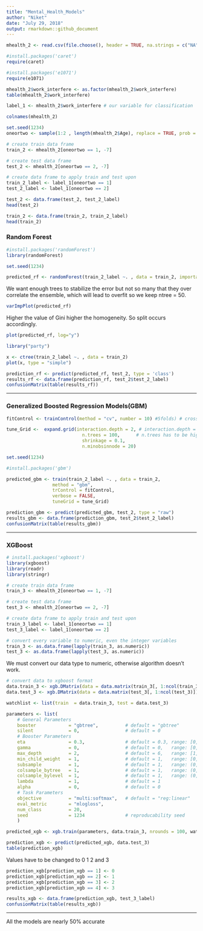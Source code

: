 ---
title: "Mental_Health_Models"
author: "Niket"
date: "July 29, 2018"
output: rmarkdown::github_document
---

```{r}
mhealth_2 <- read.csv(file.choose(), header = TRUE, na.strings = c("NA", "", " ", "."))
```

```{r}
#install.packages('caret')
require(caret)

#install.packages('e1071')
require(e1071)
```

```{r}
mhealth_2$work_interfere <- as.factor(mhealth_2$work_interfere)
table(mhealth_2$work_interfere)
```

```{r}
label_1 <- mhealth_2$work_interfere # our variable for classification
```

```{r}
colnames(mhealth_2)
```


```{r}
set.seed(1234)
oneortwo <- sample(1:2 , length(mhealth_2$Age), replace = TRUE, prob = c(0.8, 0.2)) # generating random values and storing them
```

```{r}
# create train data frame
train_2 <- mhealth_2[oneortwo == 1, -7]

# create test data frame
test_2 <- mhealth_2[oneortwo == 2, -7]

# create data frame to apply train and test upon
train_2_label <- label_1[oneortwo == 1]
test_2_label <- label_1[oneortwo == 2]
```

```{r}
test_2 <- data.frame(test_2, test_2_label)
head(test_2)

train_2 <- data.frame(train_2, train_2_label)
head(train_2)
```

### Random Forest
```{r}
#install.packages('randomForest')
library(randomForest)
```

```{r}
set.seed(1234)
```

```{r}
predicted_rf <- randomForest(train_2_label ~. , data = train_2, importance = TRUE, ntree = 50)
```

We want enough trees to stabilize the error but not so many that they over correlate the ensemble, which will lead to overfit so we keep ntree = 50.

```{r}
varImpPlot(predicted_rf)
```
Higher the value of Gini higher the homogeneity. So split occurs accordingly.

```{r}
plot(predicted_rf, log="y")
```

```{r}
library("party")
```

```{r}
x <- ctree(train_2_label ~. , data = train_2)
plot(x, type = "simple")
```

```{r}
prediction_rf <- predict(predicted_rf, test_2, type = 'class')
results_rf <- data.frame(prediction_rf, test_2$test_2_label)
confusionMatrix(table(results_rf))
```

***

### Generalized Boosted Regression Models(GBM)

```{r}
fitControl <- trainControl(method = "cv", number = 10) #5folds) # cross validation (cv) is used to determine the optimum number of trees. 
```

```{r}
tune_Grid <-  expand.grid(interaction.depth = 2, # interaction.depth = 2, shrinkage = 0.1 came from a bit of experimenting.
                            n.trees = 100,      # n.trees has to be high enough that it is clear the optimum number of trees is lower than the number estimated.
                            shrinkage = 0.1,
                            n.minobsinnode = 20)
```

```{r}
set.seed(1234)

#install.packages('gbm')

predicted_gbm <- train(train_2_label ~. , data = train_2,
                 method = "gbm",
                 trControl = fitControl,
                 verbose = FALSE,
                 tuneGrid = tune_Grid)
```


```{r}
prediction_gbm <- predict(predicted_gbm, test_2, type = "raw") 
results_gbm <- data.frame(prediction_gbm, test_2$test_2_label)
confusionMatrix(table(results_gbm))
```


***

### XGBoost

```{r}
# install.packages('xgboost')
library(xgboost)
library(readr)
library(stringr)
```


```{r}
# create train data frame
train_3 <- mhealth_2[oneortwo == 1, -7]

# create test data frame
test_3 <- mhealth_2[oneortwo == 2, -7]

# create data frame to apply train and test upon
train_3_label <- label_1[oneortwo == 1]
test_3_label <- label_1[oneortwo == 2]

# convert every variable to numeric, even the integer variables
train_3 <- as.data.frame(lapply(train_3, as.numeric))
test_3 <- as.data.frame(lapply(test_3, as.numeric))
```

We must convert our data type to numeric, otherwise algorithm doesn’t work.

```{r}
# convert data to xgboost format
data.train_3 <- xgb.DMatrix(data = data.matrix(train_3[, 1:ncol(train_3)]), label = train_3_label)
data.test_3 <- xgb.DMatrix(data = data.matrix(test_3[, 1:ncol(test_3)]), label = test_3_label)
```

```{r}
watchlist <- list(train  = data.train_3, test = data.test_3)
```

```{r}
parameters <- list(
    # General Parameters
    booster            = "gbtree",          # default = "gbtree"           # gbtree (tree based) or gblinear (linear function)
    silent             = 0,                 # default = 0                  # silent = 0 will stop results from displaying
    # Booster Parameters
    eta                = 0.3,               # default = 0.3, range: [0,1]  # Low eta value means model is more robust to overfitting.
    gamma              = 0,                 # default = 0,   range: [0,∞]  # Larger the gamma more conservative the algorithm is.
    max_depth          = 2,                 # default = 6,   range: [1,∞]  # less depth so to avoid overfitting
    min_child_weight   = 1,                 # default = 1,   range: [0,∞]  # It might help in logistic regression when class is extremely imbalanced. 
    subsample          = 1,                 # default = 1,   range: (0,1]  # 0.5 means that XGBoost randomly collected half of the data instances to grow trees, this will prevent overfitting.
    colsample_bytree   = 1,                 # default = 1,   range: (0,1]
    colsample_bylevel  = 1,                 # default = 1,   range: (0,1]
    lambda             = 1,                 # default = 1
    alpha              = 0,                 # default = 0
    # Task Parameters
    objective          = "multi:softmax",   # default = "reg:linear"
    eval_metric        = "mlogloss",
    num_class          = 20,
    seed               = 1234               # reproducability seed
    )
```

```{r}
predicted_xgb <- xgb.train(parameters, data.train_3, nrounds = 100, watchlist) # nrounds is like ntrees 
```

```{r}
prediction_xgb <- predict(predicted_xgb, data.test_3)
table(prediction_xgb)
```
Values have to be changed to 0 1 2 and 3
```{r}
prediction_xgb[prediction_xgb == 1] <- 0
prediction_xgb[prediction_xgb == 2] <- 1
prediction_xgb[prediction_xgb == 3] <- 2
prediction_xgb[prediction_xgb == 4] <- 3
```

```{r}
results_xgb <- data.frame(prediction_xgb, test_3_label)
confusionMatrix(table(results_xgb))
```

***

All the models are nearly 50% accurate

